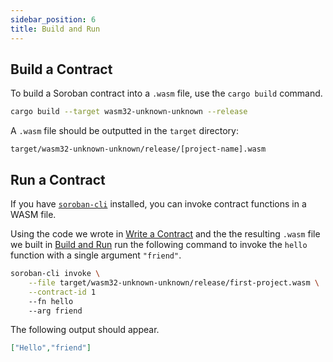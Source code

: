 ```yaml
---
sidebar_position: 6
title: Build and Run
---
```


## Build a Contract

To build a Soroban contract into a `.wasm` file, use the `cargo build` command.

```sh
cargo build --target wasm32-unknown-unknown --release
```

A `.wasm` file should be outputted in the `target` directory:

```
target/wasm32-unknown-unknown/release/[project-name].wasm
```

## Run a Contract

If you have [`soroban-cli`] installed, you can invoke contract functions in a
WASM file.

Using the code we wrote in [Write a Contract] and the the resulting `.wasm` file
we built in [Build and Run] run the following command to invoke the `hello`
function with a single argument `"friend"`.

```sh
soroban-cli invoke \
    --file target/wasm32-unknown-unknown/release/first-project.wasm \
    --contract-id 1
    --fn hello
    --arg friend
```

The following output should appear.

```json
["Hello","friend"]
```

[`soroban-cli`]: ../getting-started/setup#install-the-soroban-cli
[Write a Contract]: write-a-contract
[Build and Run]: build-and-run
